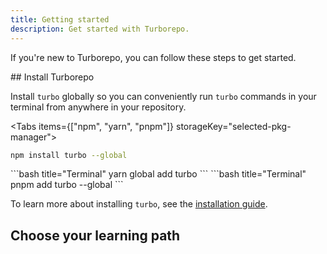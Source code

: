 ```yaml
---
title: Getting started
description: Get started with Turborepo.
---
```



If you're new to Turborepo, you can follow these steps to get started.

<Steps>
<Step>
## Install Turborepo

Install `turbo` globally so you can conveniently run `turbo` commands in your terminal from anywhere in your repository.

<Tabs items={["npm", "yarn", "pnpm"]} storageKey="selected-pkg-manager">
  <Tab value="npm">
  ```bash title="Terminal"
  npm install turbo --global
  ```

  </Tab>
  <Tab value="yarn">
  ```bash title="Terminal"
  yarn global add turbo
  ```

  </Tab>
  <Tab value="pnpm">
  ```bash title="Terminal"
  pnpm add turbo --global
  ```

  </Tab>
</Tabs>

To learn more about installing `turbo`, see the [installation guide](/docs/getting-started/installation).

</Step>
<Step>

## Choose your learning path

<Cards>
  <Card
    href="/docs/getting-started/installation"
    title="Use create-turbo"
    description="Start with a template"
  />
  <Card
    href="/docs/getting-started/examples"
    title="Use an example"
    description="Start with a framework-specific example"
  />
  <Card
    href="/docs/crafting-your-repository"
    title="Follow the in-depth guides"
    description="From zero to monorepo"
  />
  <Card
    href="/docs/getting-started/add-to-existing-repository"
    title="Add to an existing repository"
    description="Make your current repo fast"
  />
</Cards>
</Step>
</Steps>
